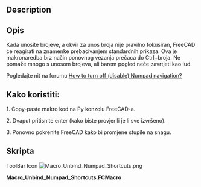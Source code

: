 <languages/>

{{Macro/hr
|Name=Macro Unbind Numpad Shortcuts
|Translate=Makro Razdvoji Numpad prečace
|Icon=Macro_Unbind_Numpad_Shortcuts.png
|Description=rebinds standard view commands from digit keys to Ctrl+digit, so that they don't spin the view by accident when entering numbers.
|Author=DeepSOIC
|Version=1.0
|Date=2018-04-22
|FCVersion=All
|Download=[https://www.freecad.org/wiki/images/1/1e/Macro_Unbind_Numpad_Shortcuts.png ToolBar Icon]
}}

<div lang="en" dir="ltr" class="mw-content-ltr">
==Description==
</div>

<div class="mw-translate-fuzzy">
==Opis==
Kada unosite brojeve, a okvir za unos broja nije pravilno fokusiran, FreeCAD će reagirati na znamenke prebacivanjem standardnih prikaza. Ova je makronaredba brz način ponovnog vezanja prečaca do Ctrl+broja. Ne pomaže mnogo s unosom brojeva, ali barem pogled neće zavrtjeti kao lud.
</div>

Pogledajte nit na forumu [https://forum.freecad.org/viewtopic.php?f=3&t=26667 How to turn off (disable) Numpad navigation?]

<span id="How_to_use:"></span>
==Kako koristiti:==

1. Copy-paste makro kod na Py konzolu FreeCAD-a.

2. Dvaput pritisnite enter (kako biste provjerili je li sve izvršeno).

3. Ponovno pokrenite FreeCAD kako bi promjene stupile na snagu.

<span id="Script"></span>
==Skripta==

<div lang="en" dir="ltr" class="mw-content-ltr">
ToolBar Icon [[Image:Macro_Unbind_Numpad_Shortcuts.png]]
</div>

'''Macro_Unbind_Numpad_Shortcuts.FCMacro'''

{{MacroCode|code=
preset = [
    ("Std_ViewIsometric"   , "Ctrl+0"),
    ("Std_ViewFront" , "Ctrl+1"),
    ("Std_ViewTop"   , "Ctrl+2"),
    ("Std_ViewRight" , "Ctrl+3"),
    ("Std_ViewRear"  , "Ctrl+4"),
    ("Std_ViewBottom", "Ctrl+5"),
    ("Std_ViewLeft"  , "Ctrl+6"),
]
for (cmd, shortcut) in preset:
    App.ParamGet("User parameter:BaseApp/Preferences/Shortcut").SetString(cmd, shortcut)
}}